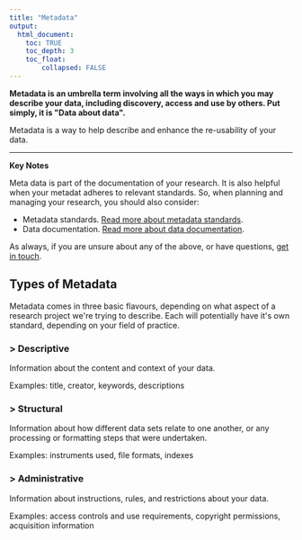 ```yaml
---
title: "Metadata"
output:
  html_document:
    toc: TRUE
    toc_depth: 3
    toc_float:
        collapsed: FALSE
---
```


<div class = "definition">
**Metadata is an umbrella term involving all the ways in which you may describe your data, including discovery, access and use by others. Put simply, it is \"Data about data\".**

Metadata is a way to help describe and enhance the re-usability of your data.
</div>

<hr />

<div class = "consideration">
**Key Notes**

Meta data is part of the documentation of your research. It is also helpful when your metadat adheres to relevant standards. So, when planning and managing your research, you should also consider:

* Metadata standards.  [Read more about metadata standards](p_metadata-standards.html).
* Data documentation.  [Read more about data documentation](p_documention.html).

As always, if you are unsure about any of the above, or have questions, [get in touch](s_talk.html). 
</div>

## Types of Metadata

Metadata comes in three basic flavours, depending on what aspect of a research project we\'re trying to describe. Each will potentially have it\'s own standard, depending on your field of practice.

### > Descriptive

Information about the content and context of your data.

Examples: title, creator, keywords, descriptions

### > Structural

Information about how different data sets relate to one another, or any processing or formatting steps that were undertaken.

Examples: instruments used, file formats, indexes

### > Administrative

Information about instructions, rules, and restrictions about your data.

Examples: access controls and use requirements, copyright permissions, acquisition information